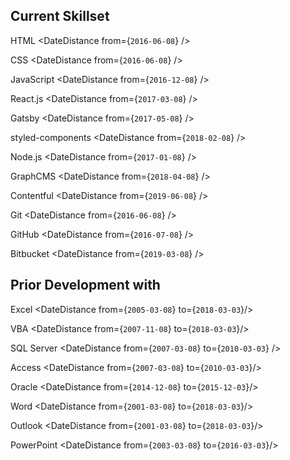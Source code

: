 ## Current Skillset

<Skills>


HTML <DateDistance from={`2016-06-08`} />

CSS <DateDistance from={`2016-06-08`} />

JavaScript <DateDistance from={`2016-12-08`} />

React.js <DateDistance from={`2017-03-08`} />

Gatsby <DateDistance from={`2017-05-08`} />

styled-components <DateDistance from={`2018-02-08`} />

Node.js <DateDistance from={`2017-01-08`} />

GraphCMS <DateDistance from={`2018-04-08`} />

Contentful <DateDistance from={`2019-06-08`} />

Git <DateDistance from={`2016-06-08`} />

GitHub <DateDistance from={`2016-07-08`} />

Bitbucket <DateDistance from={`2019-03-08`} />

</Skills>


## Prior Development with

<Skills>


Excel <DateDistance from={`2005-03-08`} to={`2018-03-03`}/>

VBA <DateDistance from={`2007-11-08`} to={`2018-03-03`}/>

SQL Server <DateDistance from={`2007-03-08`} to={`2010-03-03`} />

Access <DateDistance from={`2007-03-08`} to={`2010-03-03`}/>

Oracle <DateDistance from={`2014-12-08`} to={`2015-12-03`}/>

Word <DateDistance from={`2001-03-08`} to={`2018-03-03`}/>

Outlook <DateDistance from={`2001-03-08`} to={`2018-03-03`}/>

PowerPoint <DateDistance from={`2003-03-08`} to={`2016-03-03`}/>

</Skills>

